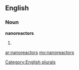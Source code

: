 ==English==

===Noun===
'''nanoreactors'''

# {{plural of|[[nanoreactor]]}}

[[Category:English plurals]]

[[ar:nanoreactors]]
[[my:nanoreactors]]